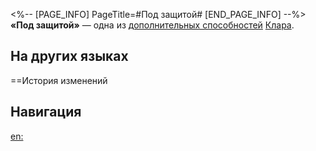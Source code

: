 <%-- [PAGE_INFO]
PageTitle=#Под защитой#
[END_PAGE_INFO] --%>
{{Навык Инфобокс
|Название         = Под защитой
|Изображение      = След Под защитой.png
|Персонаж         = Клара
|Тип              = Доп. способность
|Возвышение       = 4
|Длительность     = 
|Описание         = Шанс избежать {{Доп эффект|эффекта контроля|10000011}} повышается на 35%.
|Свойство1        = 
|Масштабирование1 = 
}}
'''«Под защитой»''' — одна из [[дополнительная способность|дополнительных способностей]] [[Клара]].

==На других языках==
{{На других языках
|en   = Under Protection
|zhs  = 守护
|zht  = 守護
|ja   = {{Rubi|守護|しゅご}}
|ko   = 수호
|es   = Protección
|fr   = Sous bonne garde
|ru   = Под защитой
|th   = Under Protection
|vi   = Bảo Vệ
|de   = Unter Schutz
|id   = Under Protection
|pt   = Sob Proteção
}}

==История изменений
{{История изменений|3.5}}

==Навигация==
{{Навык Навбокс|Клара}}

[[en:]]